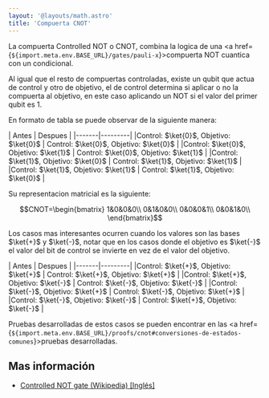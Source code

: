 ```yaml
---
layout: '@layouts/math.astro'
title: 'Compuerta CNOT'
---
```


La compuerta Controlled NOT o CNOT, combina la logica de una <a href={`${import.meta.env.BASE_URL}/gates/pauli-x`}>compuerta NOT cuantica</a>  con un condicional.

Al igual que el resto de compuertas controladas, existe un qubit que actua de control y otro de objetivo, el de control determina si aplicar o no la compuerta al objetivo, en este caso aplicando un NOT si el valor del primer qubit es 1.

En formato de tabla se puede observar de la siguiente manera:
<div style="display:flex;justify-content:center">
| Antes | Despues |
|-------|---------|
|Control: $\ket{0}$, Objetivo: $\ket{0}$ | Control: $\ket{0}$, Objetivo: $\ket{0}$ |
|Control: $\ket{0}$, Objetivo: $\ket{1}$ | Control: $\ket{0}$, Objetivo: $\ket{1}$ |
|Control: $\ket{1}$, Objetivo: $\ket{0}$ | Control: $\ket{1}$, Objetivo: $\ket{1}$ |
|Control: $\ket{1}$, Objetivo: $\ket{1}$ | Control: $\ket{1}$, Objetivo: $\ket{0}$ |
</div>

Su representacion matricial es la siguiente:
```math
CNOT=\begin{bmatrix}
1&0&0&0\\
0&1&0&0\\
0&0&0&1\\
0&0&1&0\\
\end{bmatrix}
```

Los casos mas interesantes ocurren cuando los valores son las bases $\ket{+}$ y $\ket{-}$, notar que en los casos donde el objetivo es $\ket{-}$ el valor del bit de control se invierte en vez de el valor del objetivo.
<div style="display:flex;justify-content:center">
| Antes | Despues |
|-------|---------|
|Control: $\ket{+}$, Objetivo: $\ket{+}$ | Control: $\ket{+}$, Objetivo: $\ket{+}$ |
|Control: $\ket{+}$, Objetivo: $\ket{-}$ | Control: $\ket{-}$, Objetivo: $\ket{-}$ |
|Control: $\ket{-}$, Objetivo: $\ket{+}$ | Control: $\ket{-}$, Objetivo: $\ket{+}$ |
|Control: $\ket{-}$, Objetivo: $\ket{-}$ | Control: $\ket{+}$, Objetivo: $\ket{-}$ |
</div>

Pruebas desarrolladas de estos casos se pueden encontrar en las <a href={`${import.meta.env.BASE_URL}/proofs/cnot#conversiones-de-estados-comunes`}>pruebas desarrolladas</a>.

## Mas información

- <a target="_blank" href="https://en.wikipedia.org/wiki/Controlled_NOT_gate">Controlled NOT gate (Wikipedia) [Inglés]</a>
